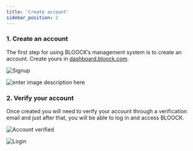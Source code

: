 ```yaml
---
title: 'Create account'
sidebar_position: 2
---
```


### **1.** **Create an account**

The first step for using BLOOCK’s management system is to create an account. Create yours in [dashboard.bloock.com](https://dashboard.bloock.com/).

![Signup](https://cdn.bloock.com/hosting/v1/hosted/41b6d2d8-28f9-4ff6-ae00-e53697b06899)

![enter image description here](https://cdn.bloock.dev/hosting/v1/hosted/d6e39f1e-1f27-4e9e-bf0a-8a8ca7f9f8e8)

### **2.** **Verify your account**

Once created you will need to verify your account through a verification email and just after that, you will be able to log in and access BLOOCK.

![Account verified](https://cdn.bloock.com/hosting/v1/hosted/94a36eb4-1f45-4071-9300-6581879ee423)

![Login](https://cdn.bloock.com/hosting/v1/hosted/7a4364bb-453f-40bd-b0c4-a364fcad2e91)
